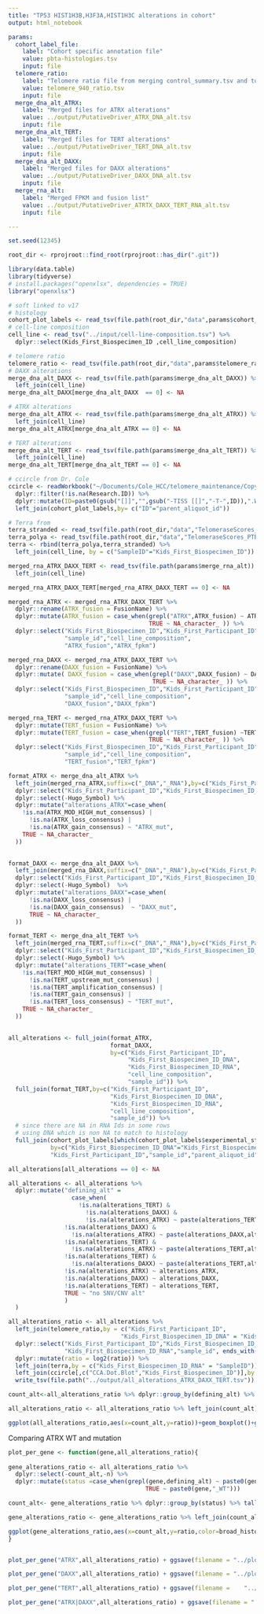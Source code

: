 ```yaml
---
title: "TP53 HIST1H3B,H3F3A,HIST1H3C alterations in cohort"
output: html_notebook

params:
  cohort_label_file:
    label: "Cohort specific annotation file"
    value: pbta-histologies.tsv
    input: file
  telomere_ratio:
    label: "Telomere ratio file from merging control_summary.tsv and tumor_summary.tsv"
    value: telomere_940_ratio.tsv
    input: file  
  merge_dna_alt_ATRX:
    label: "Merged files for ATRX alterations"
    value: ../output/PutativeDriver_ATRX_DNA_alt.tsv
    input: file 
  merge_dna_alt_TERT:
    label: "Merged files for TERT alterations"
    value: ../output/PutativeDriver_TERT_DNA_alt.tsv
    input: file
  merge_dna_alt_DAXX:
    label: "Merged files for DAXX alterations"
    value: ../output/PutativeDriver_DAXX_DNA_alt.tsv
    input: file 
  merge_rna_alt:
    label: "Merged FPKM and fusion list"
    value: ../output/PutativeDriver_ATRTX_DAXX_TERT_RNA_alt.tsv
    input: file   

---
```


```r
set.seed(12345)

root_dir <- rprojroot::find_root(rprojroot::has_dir(".git"))

library(data.table)
library(tidyverse)
# install.packages("openxlsx", dependencies = TRUE)
library("openxlsx")

# soft linked to v17
# histology
cohort_plot_labels <- read_tsv(file.path(root_dir,"data",params$cohort_label_file)) 
# cell-line composition 
cell_line <- read_tsv("../input/cell-line-composition.tsv") %>% 
  dplyr::select(Kids_First_Biospecimen_ID ,cell_line_composition)

# telomere ratio
telomere_ratio <- read_tsv(file.path(root_dir,"data",params$telomere_ratio)) 
# DAXX alterations
merge_dna_alt_DAXX <- read_tsv(file.path(params$merge_dna_alt_DAXX)) %>%
  left_join(cell_line)
merge_dna_alt_DAXX[merge_dna_alt_DAXX  == 0] <- NA

# ATRX alterations
merge_dna_alt_ATRX <- read_tsv(file.path(params$merge_dna_alt_ATRX)) %>%
  left_join(cell_line)
merge_dna_alt_ATRX[merge_dna_alt_ATRX == 0] <- NA

# TERT alterations
merge_dna_alt_TERT <- read_tsv(file.path(params$merge_dna_alt_TERT)) %>%
  left_join(cell_line)
merge_dna_alt_TERT[merge_dna_alt_TERT == 0] <- NA

# ccircle from Dr. Cole
ccircle <- readWorkbook("~/Documents/Cole_HCC/telomere_maintenance/Copy of pHGG_CCA_061318.xlsx") %>%
  dplyr::filter(!is.na(Research.ID)) %>%
  dplyr::mutate(ID=paste0(gsub("[]]","",gsub("-TISS [[]","-T-",ID)),".WGS")) %>%
  left_join(cohort_plot_labels,by= c("ID"="parent_aliquot_id"))

# Terra from 
terra_stranded <- read_tsv(file.path(root_dir,"data","TelomeraseScores_PTBAStranded_FPKM.txt"))
terra_polya <- read_tsv(file.path(root_dir,"data","TelomeraseScores_PTBAPolya_FPKM.txt"))
terra <- rbind(terra_polya,terra_stranded) %>%
  left_join(cell_line, by = c("SampleID"="Kids_First_Biospecimen_ID"))

merged_rna_ATRX_DAXX_TERT <- read_tsv(file.path(params$merge_rna_alt))  %>%
  left_join(cell_line)

merged_rna_ATRX_DAXX_TERT[merged_rna_ATRX_DAXX_TERT == 0] <- NA

merged_rna_ATRX <- merged_rna_ATRX_DAXX_TERT %>%
  dplyr::rename(ATRX_fusion = FusionName) %>%
  dplyr::mutate(ATRX_fusion = case_when(grepl("ATRX",ATRX_fusion) ~ ATRX_fusion,
                                        TRUE ~ NA_character_ )) %>%
  dplyr::select("Kids_First_Biospecimen_ID","Kids_First_Participant_ID",
                "sample_id","cell_line_composition",
                "ATRX_fusion","ATRX_fpkm")

merged_rna_DAXX <- merged_rna_ATRX_DAXX_TERT %>%
  dplyr::rename(DAXX_fusion = FusionName) %>%
  dplyr::mutate( DAXX_fusion = case_when(grepl("DAXX",DAXX_fusion) ~ DAXX_fusion,
                                         TRUE ~ NA_character_ )) %>%
  dplyr::select("Kids_First_Biospecimen_ID","Kids_First_Participant_ID",
                "sample_id","cell_line_composition",
                "DAXX_fusion","DAXX_fpkm")

merged_rna_TERT <- merged_rna_ATRX_DAXX_TERT %>%
  dplyr::mutate(TERT_fusion = FusionName) %>%
  dplyr::mutate(TERT_fusion = case_when(grepl("TERT",TERT_fusion) ~TERT_fusion,
                                        TRUE ~ NA_character_ )) %>%
  dplyr::select("Kids_First_Biospecimen_ID","Kids_First_Participant_ID",
                "sample_id","cell_line_composition",
                "TERT_fusion","TERT_fpkm")


```


```r

format_ATRX <- merge_dna_alt_ATRX %>%
  left_join(merged_rna_ATRX,suffix=c("_DNA","_RNA"),by=c("Kids_First_Participant_ID","sample_id","cell_line_composition")) %>%
  dplyr::select("Kids_First_Participant_ID","Kids_First_Biospecimen_ID_DNA","Kids_First_Biospecimen_ID_RNA",everything()) %>%
  dplyr::select(-Hugo_Symbol) %>% 
  dplyr::mutate("alterations_ATRX"=case_when(
    !is.na(ATRX_MOD_HIGH_mut_consensus) | 
      !is.na(ATRX_loss_consensus) |
      !is.na(ATRX_gain_consensus) ~ "ATRX_mut",
    TRUE ~ NA_character_
  ))
  


```


```r

format_DAXX <- merge_dna_alt_DAXX %>%
  left_join(merged_rna_DAXX,suffix=c("_DNA","_RNA"),by=c("Kids_First_Participant_ID","sample_id","cell_line_composition")) %>%
  dplyr::select("Kids_First_Participant_ID","Kids_First_Biospecimen_ID_DNA","Kids_First_Biospecimen_ID_RNA",everything()) %>%
  dplyr::select(-Hugo_Symbol)  %>% 
  dplyr::mutate("alterations_DAXX"=case_when(
      !is.na(DAXX_loss_consensus) |
      !is.na(DAXX_gain_consensus)  ~ "DAXX_mut",
      TRUE ~ NA_character_
  ))


```


```r

format_TERT <- merge_dna_alt_TERT %>%
  left_join(merged_rna_TERT,suffix=c("_DNA","_RNA"),by=c("Kids_First_Participant_ID","sample_id","cell_line_composition")) %>% 
  dplyr::select("Kids_First_Participant_ID","Kids_First_Biospecimen_ID_DNA","Kids_First_Biospecimen_ID_RNA",everything()) %>%
  dplyr::select(-Hugo_Symbol) %>% 
  dplyr::mutate("alterations_TERT"=case_when(
    !is.na(TERT_MOD_HIGH_mut_consensus) | 
      !is.na(TERT_upstream_mut_consensus) |
      !is.na(TERT_amplification_consensus) | 
      !is.na(TERT_gain_consensus) |
      !is.na(TERT_loss_consensus) ~ "TERT_mut",
    TRUE ~ NA_character_
  ))
  


```

```r
all_alterations <- full_join(format_ATRX,
                             format_DAXX,
                             by=c("Kids_First_Participant_ID",
                                  "Kids_First_Biospecimen_ID_DNA",
                                  "Kids_First_Biospecimen_ID_RNA",
                                  "cell_line_composition",
                                  "sample_id")) %>%
  full_join(format_TERT,by=c("Kids_First_Participant_ID",
                             "Kids_First_Biospecimen_ID_DNA",
                             "Kids_First_Biospecimen_ID_RNA",
                             "cell_line_composition",
                             "sample_id")) %>%
  # since there are NA in RNA Ids in some rows 
  # using DNA which is non NA to match to histology
  full_join(cohort_plot_labels[which(cohort_plot_labels$experimental_strategy != "RNA-Seq" & cohort_plot_labels$composition == "Solid Tissue"),],
            by=c("Kids_First_Biospecimen_ID_DNA"="Kids_First_Biospecimen_ID",
            "Kids_First_Participant_ID","sample_id","parent_aliquot_id"))

all_alterations[all_alterations == 0] <- NA

all_alterations <- all_alterations %>% 
  dplyr::mutate("defining_alt" = 
                  case_when(
                    !is.na(alterations_TERT) &
                      !is.na(alterations_DAXX) & 
                      !is.na(alterations_ATRX) ~ paste(alterations_TERT,alterations_DAXX,alterations_ATRX),
                !is.na(alterations_DAXX) & 
                  !is.na(alterations_ATRX) ~ paste(alterations_DAXX,alterations_ATRX),
                !is.na(alterations_TERT) & 
                  !is.na(alterations_ATRX) ~ paste(alterations_TERT,alterations_ATRX),
                !is.na(alterations_TERT) & 
                  !is.na(alterations_DAXX) ~ paste(alterations_TERT,alterations_DAXX),
                !is.na(alterations_ATRX) ~ alterations_ATRX,
                !is.na(alterations_DAXX) ~ alterations_DAXX,
                !is.na(alterations_TERT) ~ alterations_TERT,
                TRUE ~ "no SNV/CNV alt"
                )
  )
```


```r
all_alterations_ratio <- all_alterations %>%
  left_join(telomere_ratio,by = c("Kids_First_Participant_ID",
                                "Kids_First_Biospecimen_ID_DNA" = "Kids_First_Biospecimen_ID_tumor")) %>%
  dplyr::select("Kids_First_Participant_ID","Kids_First_Biospecimen_ID_DNA",
                "Kids_First_Biospecimen_ID_RNA","sample_id", ends_with("fpkm"),ends_with("fusion"),ends_with("consensus"),ends_with("manta"),"ratio","defining_alt" ,"broad_histology") %>%
  dplyr::mutate(ratio = log2(ratio)) %>%
  left_join(terra,by = c("Kids_First_Biospecimen_ID_RNA" = "SampleID")) %>%
  left_join(ccircle[,c("CCA.Dot.Blot","Kids_First_Biospecimen_ID")],by = c("Kids_First_Biospecimen_ID_DNA" = "Kids_First_Biospecimen_ID")) %>%
  write_tsv(file.path("../output/all_alterations_ATRX_DAXX_TERT.tsv"))
```


```r

count_alt<-all_alterations_ratio %>% dplyr::group_by(defining_alt) %>% tally() %>% dplyr::mutate("count_alt"=paste0(defining_alt,"(",n,")"))

all_alterations_ratio <- all_alterations_ratio %>% left_join(count_alt)  

ggplot(all_alterations_ratio,aes(x=count_alt,y=ratio))+geom_boxplot()+geom_jitter(aes(color=broad_histology,alpha=0.001))+theme(axis.text.x = element_text(angle = 90))+ ggsave(filename = "../plots/all_alterations_ATRX_DAXX_TERT.png")
```


Comparing ATRX WT and mutation 
```r
plot_per_gene <- function(gene,all_alterations_ratio){
  
gene_alterations_ratio <- all_alterations_ratio %>%
  dplyr::select(-count_alt,-n) %>%
  dplyr::mutate(status =case_when(grepl(gene,defining_alt) ~ paste0(gene,"_mut"),
                                       TRUE ~ paste0(gene,"_WT"))) 

count_alt<- gene_alterations_ratio %>% dplyr::group_by(status) %>% tally() %>% dplyr::mutate("count_alt"=paste0(status,"(",n,")"))

gene_alterations_ratio <- gene_alterations_ratio %>% left_join(count_alt,by="status")  

ggplot(gene_alterations_ratio,aes(x=count_alt,y=ratio,color=broad_histology))+geom_boxplot()+theme(axis.text.x = element_text(angle = 90))
}


plot_per_gene("ATRX",all_alterations_ratio) + ggsave(filename = "../plots/all_alterations_ATRX.png",width = 12,height = 8)

plot_per_gene("DAXX",all_alterations_ratio) + ggsave(filename = "../plots/all_alterations_DAXX.png",width = 12, height = 8)

plot_per_gene("TERT",all_alterations_ratio) + ggsave(filename =    "../plots/all_alterations_TERT.png",width = 12, height = 8)

plot_per_gene("ATRX|DAXX",all_alterations_ratio) + ggsave(filename = "../plots/all_alterations_ATRX_or_DAXX.png",width = 12, height = 8)

```


